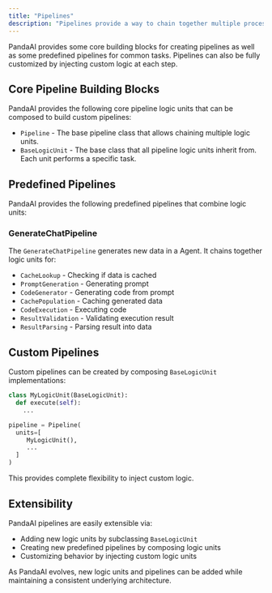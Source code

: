 ```yaml
---
title: "Pipelines"
description: "Pipelines provide a way to chain together multiple processing steps (called Building Blocks) for different tasks."
---
```


PandaAI provides some core building blocks for creating pipelines as well as some predefined pipelines for common tasks. Pipelines can also be fully customized by injecting custom logic at each step.

## Core Pipeline Building Blocks

PandaAI provides the following core pipeline logic units that can be composed to build custom pipelines:

- `Pipeline` - The base pipeline class that allows chaining multiple logic units.
- `BaseLogicUnit` - The base class that all pipeline logic units inherit from. Each unit performs a specific task.

## Predefined Pipelines

PandaAI provides the following predefined pipelines that combine logic units:

### GenerateChatPipeline

The `GenerateChatPipeline` generates new data in a Agent. It chains together logic units for:

- `CacheLookup` - Checking if data is cached
- `PromptGeneration` - Generating prompt
- `CodeGenerator` - Generating code from prompt
- `CachePopulation` - Caching generated data
- `CodeExecution` - Executing code
- `ResultValidation` - Validating execution result
- `ResultParsing` - Parsing result into data

## Custom Pipelines

Custom pipelines can be created by composing `BaseLogicUnit` implementations:

```python
class MyLogicUnit(BaseLogicUnit):
  def execute(self):
    ...

pipeline = Pipeline(
  units=[
     MyLogicUnit(),
     ...
  ]
)
```

This provides complete flexibility to inject custom logic.

## Extensibility

PandaAI pipelines are easily extensible via:

- Adding new logic units by subclassing `BaseLogicUnit`
- Creating new predefined pipelines by composing logic units
- Customizing behavior by injecting custom logic units

As PandaAI evolves, new logic units and pipelines can be added while maintaining a consistent underlying architecture.
